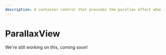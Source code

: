 ---
description: A container control that provides the parallax effect when scrolling.
---

# ParallaxView

We're still working on this, coming soon!

